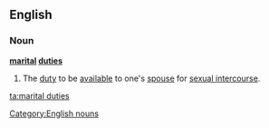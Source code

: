 ==English==

===Noun===
'''[[marital]] [[duties]]''' {{plurale tantum}}

# {{euphemism}} The [[duty]] to be [[available]] to one's [[spouse]] for [[sexual intercourse]].

[[Category:English nouns]]

[[ta:marital duties]]